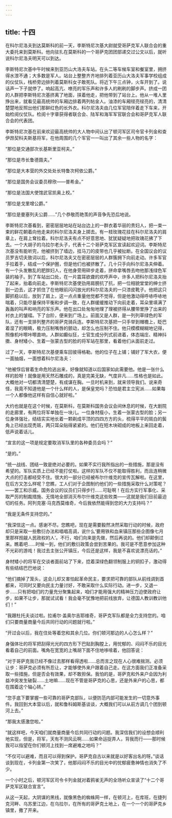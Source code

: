 ```yaml
---
---
---
```

title: 十四
---




在科尔尼洛夫到达莫斯科的前一天，李斯特尼次基大尉就受哥萨克军人联合会的重大委托来到莫斯科。他向驻扎在莫斯科的一个哥萨克团团部递交过公文以后，就听说科尔尼洛夫明天可以到达。

李斯特尼次基中午时候来到亚历山大洛夫车站。在头二等车候车室和餐室里，拥挤得水泄不通；大多数是军人。站台上整整齐齐地排列着亚历山大洛夫军事学校组成的仪仗队，栈桥旁边排列着莫斯科女子敢死队。将近下午三点钟，火车开到了。说话声一下子就停了。响起高亢、嘹亮的军乐声和许多人的刷刷的脚步声。挤成一团的人群把李斯特尼次基挤离了地面，挟着他走，把他带到了站台上。他从一堆人里挣出来，就看见最高统帅的车厢边排着两列帖金人。油漆的车厢锃亮锃亮的，清清楚楚地反照出他们那鲜红色的长外衣。科尔尼洛夫由几位军官陪伴着走下车来，开始检阅仪仗队。检阅十字章获得者联合会、陆军和海军军官联合会和哥萨克军人联合会的代表团。

李斯特尼次基在前来欢迎最高统帅的大人物中间认出了顿河军区司令官卡列金和查伊昂契科夫斯基将军，在他周围的几个军官一一叫出了其余一些人物的名字：

“那位是交通部次长基斯里亚柯夫。”

“那位是市长鲁德聂夫。”

“那位是大本营的外交处处长特鲁次柯依公爵。”

“那位是国务会议委员穆欣——普希金。”

“那位是法国大使馆武官凯奥上校。”

“那位是戈里增公爵。”

“那位是曼塞列夫公爵……”几个恭敬而艳羡的声音争先恐后地说。

李斯特尼次基看到，密密层层地站在站台边上的一群衣着华丽的贵妇人，把一束一束的鲜花朝着向他走来的科尔尼洛夫身上掷去。有一枝玫瑰花挂在科尔尼洛夫的肩章上，在肩上耷拉着。科尔尼洛夫有点不好意思地、犹犹疑疑地把玫瑰花拂了下去。一个大胡子的乌拉尔老头子，代表十二个哥萨克军区宣读起欢迎词。李斯特尼次基没有能听完，他被挤到了墙边，挂马刀的皮带也几乎被扯断。在全国议会的议员罗吉切夫致词以后，科尔尼洛夫又在密密层层的人群簇拥下向前走动。许多军官手拉着手，结成一个保护圈，但是他们也被挤散了。几十只手向科尔尼洛夫伸着。有一个头发散乱的肥胖妇人，在他身旁用碎步走着，拼命拿嘴唇去吻他那浅绿色军装的袖子。到了车站出口处，在一片震耳欲聋的欢呼声中，许多人把科尔尼洛夫抬了起来，抬着向前走。李斯特尼次基使劲用肩膀抗了抗，把一位相貌堂堂的绅士挤到一边去，这才抓住了在他眼前闪闪放光的科尔尼洛夫的一只漆皮靴子。他把这只脚抓稳以后，放到了肩上，这一点点重量他觉都不觉得，但是他激动得呼哧呼哧地喘着，只能尽量保持平衡和步调一致，在人群缓缓推动下向前走着，耳朵里填满了轰轰的叫声和响亮的军乐声。他在出口处匆匆地理了理被挤得从腰带里挣了出来的衬衣上的皱褶。下了台阶，便来到广场上。前面又是人群，是一列列草绿色的军队，还有一支排列整齐的哥萨克骑兵连。李斯特尼次基把一只手举到帽檐上，眨巴着湿了的眼睛，极力压制嘴唇的颤动，却怎么也压制不住。他只模模糊糊地记得，照像机咔嚓咔嚓直响，人群如癫似狂，士官生成分列式前进着，体态端庄、精神抖擞、身材矮小、生着一张蒙古型的脸的将军站在那里，看着他们从面前走过。

过了一天，李斯特尼次基便乘车回彼得格勒。他的位子在上铺；铺好了军大衣，便一面抽烟，一面想着科尔尼洛夫：

“他被俘后冒着生命危险逃出来，好像就知道以后国家如此需要他。他是一张什么样的脸呀！就像是用天然石雕成的，真是完美无缺，气度非凡……性格也是如此。大概他对一切都清清楚楚，有成谋在胸。一旦时机来到，就来领导我们。说来奇怪，我竟不知道他是一个什么样的人，是保皇党吗？恐怕是君主立宪派……如果每一个人都像他这样有自信心就好啦。”

大约也就是在这个时候，在莫斯科，在莫斯科国务会议会间休息的时候，在大剧院的走廊里，有两位将军单独在一块儿。一位身材瘦小，生着一张蒙古型的脸；另一位身体强壮，结结实实地长着一颗剃成平顶的四四方方的头，梳得平平的斑白的鬓角上已经出现秃斑，两只耳朵贴得紧紧的。他们在短木块砌成的地板上来回走着，低声说着话儿。

“宣言的这一项是规定要取消军队里的各种委员会吗？”

“是的。”

“统一战线、团结一致是绝对必要的。如果不实行我所指出的一些措施，那是没有希望的。军队实质上已经不能打仗啦。这样的军队不仅不能取得胜利，而且连稍微大点的打击都经受不住。很大的一部分已经被布尔什维克的宣传瓦解啦。在这里，在后方又怎么样呢？您瞧，工人们对于企图制约他们的一些措施采取什么对策呢？——罢工和示威。国务会议的议员们只得步行……可耻啊！在后方实行军事化、采取严厉的制裁措施、无情地全部消灭布尔什维克这些败类——这就是我们目前最迫切的任务。阿列克塞·马克西莫维奇，今后我依然能得到您的大力支持吗？”

“我是无条件支持您的。”

“我深信这一点。感谢不尽。您瞧吧，现在是需要毅然决然采取行动的时候，政府却只是采取一些敷衍办法和唱唱高调，说什么‘要用铁和血来镇压那些企图像七月里那样觊觎人民政权的人’。不行，咱们向来是先做，然后再说的。他们却颠倒过来。瞧着吧……时候一到，他们的敷衍政策会尝到苦果的。我可是不愿意参加这种不光彩的游戏！我过去主张公开镇压，今后还是这样，我是不喜欢说漂亮话的。”

身材矮小的将军在交谈者面前站了下来，捻着深绿色翻领制服上的铜扣子，激动得有些结结巴巴地说：

“他们摘掉了笼头，这会儿却又害怕起革命民主，要求把可靠的部队从前线调到首都来，可同时又要向民主力量讨好，不敢采取什么实际行动。进一步，又退一步……只有把咱们的力量充分聚集起来，咱们才能用强大的精神压力迫使政府让步，如果不让步，那就试试看！我会毫不犹豫地把前线放弃，让德国人教训教训他们！”

“我跟杜托夫谈过啦。拉甫尔·盖奥尔吉耶维奇，哥萨克军队都是全力支持您的。咱们只要商量商量今后共同行动的问题就行啦。”

“开过会以后，我在住处等着您和其余几位。你们顿河那边的人心怎么样？”

身强体壮的将军把刮得光光的四方形下巴贴到胸膛上，用忧郁的、闷闷不乐的目光看着自己的前面。嘴角在宽宽的上嘴胡下面不住地哆嗦着，他回答说：

“对于哥萨克我已经不像过去那样看得透啦……总而言之现在人心很难揣测。必须让步：哥萨克必须有所忍让，才能够使外来户跟着自己走。在这方面我们正准备采取一些措施，但是否会有效果，却不敢担保。我怕的是，哥萨克和外来户会因为利益冲突发生破裂……土地嘛……现在不管是哥萨克的心思，还是外来户的心思，都在围着这个轴心转。”

“您手底下要掌握一些可靠的哥萨克部队，以便防范内部可能发生的一切意外事件。我回到大本营以后，就和鲁科姆斯基谈谈，大概我们可以从前方调几个团到顿河上去。”

“那我太感激您啦。”

“就这样吧，今天咱们就商量商量今后共同行动的问题。我深信我们的设想会顺利地实现，但是，将军，天有不测风云啊……如果命运捉弄人，背我而行——那时候我可以指望在你们顿河上找到一席避难之地吗？”

“不仅可以避难，而且可以得到保护。哥萨克自古以来就是以好客出名的呀。”谈话谈到现在，卡列金第一次笑了，他那闷闷不乐的目光中的忧郁疲惫神情也消失了不少。

一个小时之后，顿河军区司令卡列金就对着鸦雀无声的全场听众宣读了“十二个哥萨克军区联合宣言”。

从这一天起，大阴谋的黑线，就像黑色的蜘蛛网一样，在顿河上，在库班，在捷列克河畔、乌苏里江边，在乌拉尔，在所有的哥萨克土地上，在一个一个的哥萨克乡镇里，撒了开来。